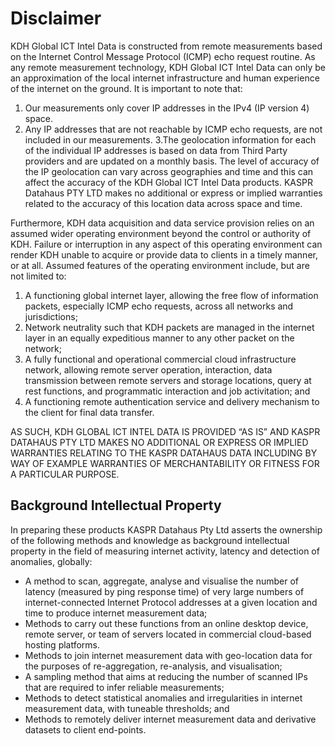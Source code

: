 # Disclaimer

KDH Global ICT Intel Data is constructed from remote measurements based on the Internet Control Message Protocol (ICMP) echo request routine. As any remote measurement technology, KDH Global ICT Intel Data can only be an approximation of the local internet infrastructure and human experience of the internet on the ground. It is important to note that:


1. Our measurements only cover IP addresses in the IPv4 (IP version 4) space.
2. Any IP addresses that are not reachable by ICMP echo requests, are not included in our measurements.
3.The geolocation information for each of the individual IP addresses is based on data from Third Party providers and are updated on a monthly basis. The level of accuracy of the IP geolocation can vary across geographies and time and this can affect the accuracy of the KDH Global ICT Intel Data products. KASPR Datahaus PTY LTD makes no additional or express or implied warranties related to the accuracy of this location data across space and time. 
 

\paragraph{Assumptions} Furthermore, KDH data acquisition and data service provision relies on an assumed wider operating environment beyond the control or authority of KDH. Failure or interruption in any aspect of this operating environment can render KDH unable to acquire or provide data to clients in a timely manner, or at all. Assumed features of the operating environment include, but are not limited to:

 
1.  A functioning global internet layer, allowing the free flow of information packets, especially ICMP echo requests, across all networks and jurisdictions;
2.  Network neutrality such that KDH packets are managed in the internet layer in an equally expeditious manner to any other packet on the network;
3. A fully functional and operational commercial cloud infrastructure network, allowing remote server operation, interaction, data transmission between remote servers and storage locations, query at rest functions, and programmatic interaction and job activitation; and
4. A functioning remote authentication service and delivery mechanism to the client for final data transfer.
 

AS SUCH, KDH GLOBAL ICT INTEL DATA IS PROVIDED “AS IS” AND KASPR DATAHAUS PTY LTD MAKES NO ADDITIONAL OR EXPRESS OR IMPLIED WARRANTIES RELATING TO THE KASPR DATAHAUS DATA INCLUDING BY WAY OF EXAMPLE WARRANTIES OF MERCHANTABILITY OR FITNESS FOR A PARTICULAR PURPOSE.

## Background Intellectual Property {.unlisted .unnumbered}

In preparing these products KASPR Datahaus Pty Ltd asserts the ownership of the following methods and knowledge as background intellectual property in the field of measuring internet activity, latency and detection of anomalies, globally:
 
+ A method to scan, aggregate, analyse and visualise the number of latency (measured by ping response time) of very large numbers of internet-connected Internet Protocol addresses at a given location and time to produce internet measurement data;
+ Methods to carry out these functions from an online desktop device, remote server, or team of servers located in commercial cloud-based hosting platforms.
+ Methods to join internet measurement data with geo-location data for the purposes of re-aggregation, re-analysis, and visualisation;
+ A sampling method that aims at reducing the number of scanned IPs that are required to infer reliable measurements;
+ Methods to detect statistical anomalies and irregularities in internet measurement data, with tuneable thresholds; and
+ Methods to remotely deliver internet measurement data and derivative datasets to client end-points.
 